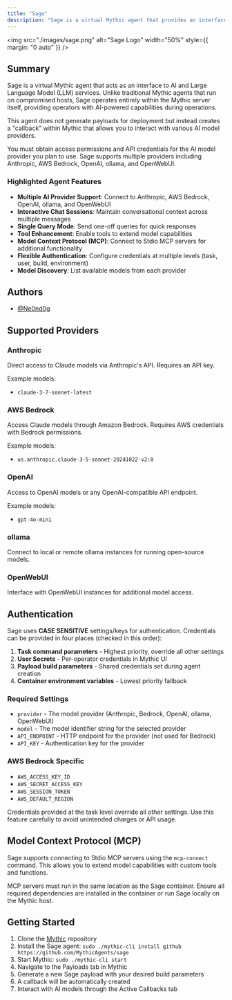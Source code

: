```yaml
---
title: "Sage"
description: "Sage is a virtual Mythic agent that provides an interface to AI and LLM services"
---
```


<img
  src="./images/sage.png"
  alt="Sage Logo"
  width="50%"
  style={{ margin: "0 auto" }}
/>

## Summary

Sage is a virtual Mythic agent that acts as an interface to AI and Large Language Model (LLM) services. Unlike traditional Mythic agents that run on compromised hosts, Sage operates entirely within the Mythic server itself, providing operators with AI-powered capabilities during operations.

This agent does not generate payloads for deployment but instead creates a "callback" within Mythic that allows you to interact with various AI model providers.

<Info>
You must obtain access permissions and API credentials for the AI model provider you plan to use. Sage supports multiple providers including Anthropic, AWS Bedrock, OpenAI, ollama, and OpenWebUI.
</Info>

### Highlighted Agent Features

- **Multiple AI Provider Support**: Connect to Anthropic, AWS Bedrock, OpenAI, ollama, and OpenWebUI
- **Interactive Chat Sessions**: Maintain conversational context across multiple messages
- **Single Query Mode**: Send one-off queries for quick responses
- **Tool Enhancement**: Enable tools to extend model capabilities
- **Model Context Protocol (MCP)**: Connect to Stdio MCP servers for additional functionality
- **Flexible Authentication**: Configure credentials at multiple levels (task, user, build, environment)
- **Model Discovery**: List available models from each provider

## Authors

- [@Ne0nd0g](https://twitter.com/Ne0nd0g)

## Supported Providers

### Anthropic
Direct access to Claude models via Anthropic's API. Requires an API key.

Example models:
- `claude-3-7-sonnet-latest`

### AWS Bedrock
Access Claude models through Amazon Bedrock. Requires AWS credentials with Bedrock permissions.

Example models:
- `us.anthropic.claude-3-5-sonnet-20241022-v2:0`

### OpenAI
Access to OpenAI models or any OpenAI-compatible API endpoint.

Example models:
- `gpt-4o-mini`

### ollama
Connect to local or remote ollama instances for running open-source models.

### OpenWebUI
Interface with OpenWebUI instances for additional model access.

## Authentication

Sage uses **CASE SENSITIVE** settings/keys for authentication. Credentials can be provided in four places (checked in this order):

1. **Task command parameters** - Highest priority, override all other settings
2. **User Secrets** - Per-operator credentials in Mythic UI
3. **Payload build parameters** - Shared credentials set during agent creation
4. **Container environment variables** - Lowest priority fallback

### Required Settings

- `provider` - The model provider (Anthropic, Bedrock, OpenAI, ollama, OpenWebUI)
- `model` - The model identifier string for the selected provider
- `API_ENDPOINT` - HTTP endpoint for the provider (not used for Bedrock)
- `API_KEY` - Authentication key for the provider

### AWS Bedrock Specific

- `AWS_ACCESS_KEY_ID`
- `AWS_SECRET_ACCESS_KEY`
- `AWS_SESSION_TOKEN`
- `AWS_DEFAULT_REGION`

<Warning>
Credentials provided at the task level override all other settings. Use this feature carefully to avoid unintended charges or API usage.
</Warning>

## Model Context Protocol (MCP)

Sage supports connecting to Stdio MCP servers using the `mcp-connect` command. This allows you to extend model capabilities with custom tools and functions.

<Info>
MCP servers must run in the same location as the Sage container. Ensure all required dependencies are installed in the container or run Sage locally on the Mythic host.
</Info>

## Getting Started

1. Clone the [Mythic](https://github.com/its-a-feature/Mythic/) repository
2. Install the Sage agent: `sudo ./mythic-cli install github https://github.com/MythicAgents/sage`
3. Start Mythic: `sudo ./mythic-cli start`
4. Navigate to the Payloads tab in Mythic
5. Generate a new Sage payload with your desired build parameters
6. A callback will be automatically created
7. Interact with AI models through the Active Callbacks tab
